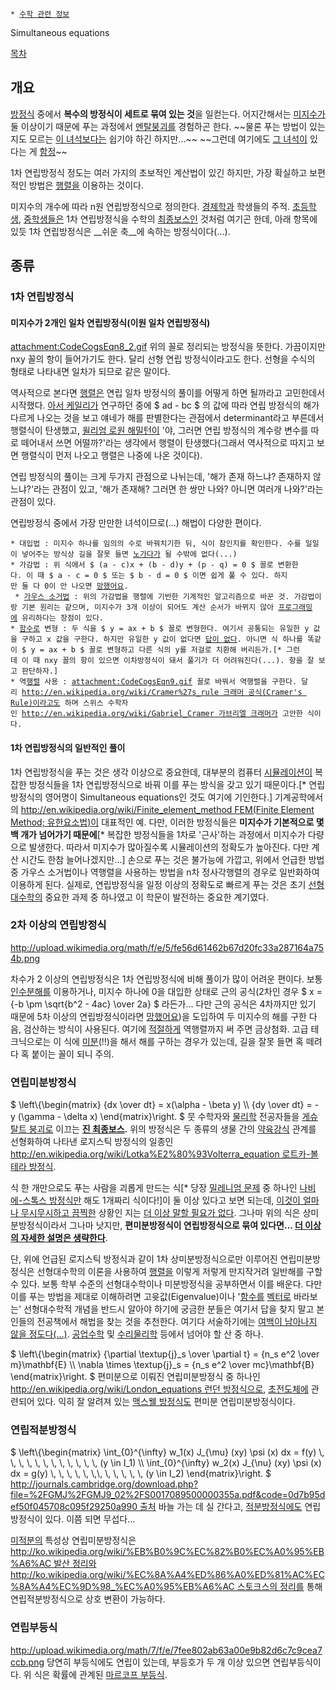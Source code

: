  * [[수학 관련 정보]]

Simultaneous equations

[[목차]]
== 개요 ==
[[방정식]] 중에서 '''복수의 방정식이 세트로 묶여 있는 것'''을 일컫는다. 어지간해서는 [[미지수]]가 둘 이상이기 때문에 푸는 과정에서 [[멘탈붕괴]]를 경험하곤 한다. ~~물론 푸는 방법이 있는지도 모르는 [[미분방정식|이 녀석]]보다는 쉽기야 하긴 하지만...~~ ~~그런데 여기에도 [[미분방정식|그 녀석]]이 있다는 게 [[함정]]~~

1차 연립방정식 정도는 여러 가지의 초보적인 계산법이 있긴 하지만, 가장 확실하고 보편적인 방법은 [[행렬]]을 이용하는 것이다.

미지수의 개수에 따라 n원 연립방정식으로 정의한다. [[경제학과]] 학생들의 주적.
[[초등학생]], [[중학생]]들은 1차 연립방정식을 수학의 [[최종보스]]인 것처럼 여기곤 한데, 아래 항목에 있듯 1차 연립방정식은 __쉬운 축__에 속하는 방정식이다(...).

== 종류 ==
=== 1차 연립방정식 ===
==== 미지수가 2개인 일차 연립방정식(이원 일차 연립방정식) ====
attachment:CodeCogsEqn8_2.gif
위의 꼴로 정리되는 방정식을 뜻한다. 가끔이지만 nxy 꼴의 항이 들어가기도 한다. 달리 선형 연립 방정식이라고도 한다. 선형을 수식의 형태로 나타내면 일차가 되므로 같은 말이다.

역사적으로 본다면 [[행렬]]은 연립 일차 방정식의 풀이를 어떻게 하면 될까라고 고민한데서 시작했다. [[아서 케일리]]가 연구하던 중에 $ ad - bc $ 의 값에 따라 연립 방정식의 해가 다르게 나오는 것을 보고 얘네가 해를 판별한다는 관점에서 determinant라고 부른데서 행렬식이 탄생했고, [[윌리엄 로원 해밀턴]]이 '야, 그러면 연립 방정식의 계수랑 변수를 따로 떼어내서 쓰면 어떨까?'라는 생각에서 행렬이 탄생했다(그래서 역사적으로 따지고 보면 행렬식이 먼저 나오고 행렬은 나중에 나온 것이다).

연립 방정식의 풀이는 크게 두가지 관점으로 나뉘는데, '해가 존재 하느냐? 존재하지 않느냐?'라는 관점이 있고, '해가 존재해? 그러면 한 쌍만 나와? 아니면 여러개 나와?'라는 관점이 있다. 

연립방정식 중에서 가장 만만한 녀석이므로(...) 해법이 다양한 편이다.

 * 대입법 : 미지수 하나를 임의의 수로 바꿔치기한 뒤, 식이 참인지를 확인한다. 수를 일일이 넣어주는 방식상 길을 잘못 들면 [[노가다]]가 될 수밖에 없다(...)
 * 가감법 : 위 식에서 $ (a - c)x + (b - d)y + (p - q) = 0 $ 꼴로 변환한다. 이 때 $ a - c = 0 $ 또는 $ b - d = 0 $ 이면 쉽게 풀 수 있다. 하지만 둘 다 0이 안 나오면 [[망했어요]].
  * [http://en.wikipedia.org/wiki/Gaussian_elimination 가우스 소거법] : 위의 가감법을 행렬에 기반한 기계적인 알고리즘으로 바꾼 것. 가감법이랑 기본 원리는 같으며, 미지수가 3개 이상이 되어도 계산 순서가 바뀌지 않아 [[프로그래밍]]에 유리하다는 장점이 있다.
 * [[함수]]로 변형 : 두 식을 $ y = ax + b $ 꼴로 변형한다. 여기서 공통되는 유일한 y 값을 구하고 x 값을 구한다. 하지만 유일한 y 값이 없다면 [[답이 없다]]. 아니면 식 하나를 똑같이 $ y = ax + b $ 꼴로 변형하고 다른 식의 y를 저걸로 치환해 버리든가.[* 그런데 이 때 nxy 꼴의 항이 있으면 이차방정식이 돼서 풀기가 더 어려워진다(...). 항을 잘 보고 판단하자.]
 * 역[[행렬]] 사용 : attachment:CodeCogsEqn9.gif 꼴로 바꿔서 역행렬을 구한다. 달리 [[http://en.wikipedia.org/wiki/Cramer%27s_rule 크래머 공식(Cramer's Rule)]]이라고도 하며 스위스 수학자인 [[http://en.wikipedia.org/wiki/Gabriel_Cramer 가브리엘 크래머]]가 고안한 식이다.

==== 1차 연립방정식의 일반적인 풀이 ====
1차 연립방정식을 푸는 것은 생각 이상으로 중요한데, 대부분의 컴퓨터 [[시뮬레이션]]이 복잡한 방정식들을 1차 연립방정식으로 바꿔 이를 푸는 방식을 갖고 있기 때문이다.[* 연립방정식의 영어명이 Simultaneous equations인 것도 여기에 기인한다.] 기계공학에서의 [[http://en.wikipedia.org/wiki/Finite_element_method FEM(Finite Element Method; 유한요소법)]]이 대표적인 예. 다만, 이러한 방정식들은 '''미지수가 기본적으로 몇백 개가 넘어가기 때문에'''[* 복잡한 방정식들을 1차로 '근사'하는 과정에서 미지수가 다량으로 발생한다. 따라서 미지수가 많아질수록 시뮬레이션의 정확도가 높아진다. 다만 계산 시간도 한참 늘어나겠지만...] 손으로 푸는 것은 불가능에 가깝고, 위에서 언급한 방법 중 가우스 소거법이나 역행렬을 사용하는 방법을 n차 정사각행렬의 경우로 일반화하여 이용하게 된다. 실제로, 연립방정식을 일정 이상의 정확도로 빠르게 푸는 것은 초기 [[선형대수학]]의 중요한 과제 중 하나였고 이 학문이 발전하는 중요한 계기였다. 

=== 2차 이상의 연립방정식 ===
http://upload.wikimedia.org/math/f/e/5/fe56d61462b67d20fc33a287164a754b.png

차수가 2 이상의 연립방정식은 1차 연립방정식에 비해 풀이가 많이 어려운 편이다. 보통 [[인수분해]]를 이용하거나, 미지수 하나에 0을 대입한 상태로 근의 공식(2차인 경우 $ x = {-b \pm \sqrt{b^2 - 4ac} \over 2a} $ 라든가... 다만 근의 공식은 4차까지만 있기 때문에 5차 이상의 연립방정식이라면 [[망했어요]])을 도입하여 두 미지수의 해를 구한 다음, 검산하는 방식이 사용된다. 여기에 [[적절]]하게 역행렬까지 써 주면 금상첨화.
고급 테크닉으로는 이 식에 [[미분]](!!)을 해서 해를 구하는 경우가 있는데, 길을 잘못 들면 혹 떼려다 혹 붙이는 꼴이 되니 주의.

=== '''연립미분방정식''' ===
$ \left\{\begin{matrix} {dx \over dt} = x(\alpha - \beta y) \\ {dy \over dt} = - y (\gamma - \delta x) \end{matrix}\right. $
뭇 수학자와 [[물리학]] 전공자들을 [[게슈탈트 붕괴]]로 이끄는 '''[[진 최종보스]].''' 위의 방정식은 두 종류의 생물 간의 [[약육강식]] 관계를 선형화하여 나타낸 로지스틱 방정식의 일종인 [[http://en.wikipedia.org/wiki/Lotka%E2%80%93Volterra_equation 로트카-볼테라 방정식]].

식 한 개만으로도 푸는 사람을 괴롭게 만드는 식[* 당장 [[밀레니엄 문제]] 중 하나인 [[나비에-스톡스 방정식]]만 해도 1개짜리 식이다!]이 둘 이상 있다고 보면 되는데, [[이 얼마나 끔찍하고 무시무시한 생각이니|이것이 얼마나 무시무시하고 끔찍한]] 상황인 지는 [[더 이상 말할 필요가 없다]]. 그나마 위의 식은 상미분방정식이라서 그나마 낫지만, '''편미분방정식이 연립방정식으로 묶여 있다면... [[더 이상의 자세한 설명은 생략한다]]'''.

단, 위에 언급된 로지스틱 방정식과 같이 1차 상미분방정식으로만 이루어진 연립미분방정식은 선형대수학의 이론을 사용하여 [[행렬]]을 이렇게 저렇게 만지작거려 일반해를 구할 수 있다. 보통 학부 수준의 선형대수학이나 미분방정식을 공부하면서 이를 배운다. 다만 이를 푸는 방법을 제대로 이해하려면 고윳값(Eigenvalue)이나 '[[함수]]를 [[벡터]]로 바라보는' 선형대수학적 개념을 반드시 알아야 하기에 궁금한 분들은 여기서 답을 찾지 말고 본인들의 전공책에서 해법을 찾는 것을 추천한다. 여기다 서술하기에는 [[페르마의 대정리|여백이 남아나지 않을 정도다(...)]]. [[공업수학]] 및 [[수리물리학]] 등에서 넘어야 할 산 중 하나.

$ \left\{\begin{matrix} {\partial \textup{j}_s \over \partial t} = {n_s e^2 \over m}\mathbf{E} \\ \nabla \times \textup{j}_s = {n_s e^2 \over mc}\mathbf{B} \end{matrix}\right. $
편미분으로 이뤄진 연립미분방정식 중 하나인 [[http://en.wikipedia.org/wiki/London_equations 런던 방정식]]으로, [[초전도체]]에 관련되어 있다. 익히 잘 알려져 있는 [[맥스웰 방정식]]도 편미분 연립미분방정식이다.

=== '''연립적분방정식''' ===
$ \left\{\begin{matrix} \int_{0}^{\infty} w_1(x) J_{\mu} (xy) \psi (x) dx = f(y) \, \, \, \, \, \, \, \, \, \, \, \,  (y \in I_1) \\ \int_{0}^{\infty} w_2(x) J_{\nu} (xy) \psi (x) dx = g(y) \, \, \, \, \, \,\, \, \, \, \, \,  (y \in I_2) \end{matrix}\right. $ [[http://journals.cambridge.org/download.php?file=%2FGMJ%2FGMJ9_02%2FS0017089500000355a.pdf&code=0d7b95def50f045708c095f29250a990 출처]]
바늘 가는 데 실 간다고, [[적분]]방정식에도 연립방정식이 있다. 이쯤 되면 무섭다...

[[미적분]]의 특성상 연립미분방정식은 [[http://ko.wikipedia.org/wiki/%EB%B0%9C%EC%82%B0%EC%A0%95%EB%A6%AC 발산 정리]]와 [[http://ko.wikipedia.org/wiki/%EC%8A%A4%ED%86%A0%ED%81%AC%EC%8A%A4%EC%9D%98_%EC%A0%95%EB%A6%AC 스토크스의 정리]]를 통해 연립적분방정식으로 상호 변환이 가능하다.
=== 연립부등식 ===
http://upload.wikimedia.org/math/7/f/e/7fee802ab63a00e9b82d6c7c9cea7ccb.png
당연히 부등식에도 연립이 있는데, 부등호가 두 개 이상 있으면 연립부등식이다. 위 식은 확률에 관계된 [http://en.wikipedia.org/wiki/Markov%27s_inequality 마르코프 부등식].
